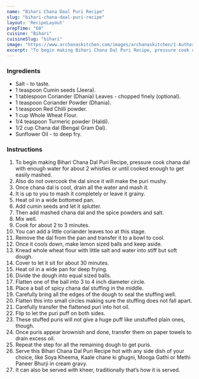 ---
name: "Bihari Chana Daal Puri Recipe"
slug: "bihari-chana-daal-puri-recipe"
layout: 'RecipeLayout'
prepTime: "60"
cuisine: "Bihari"
cuisineSlug: "bihari"
image: "https://www.archanaskitchen.com/images/archanaskitchen/1-Author/Jyothi_Rajesh/Bihari_Channa_Dal_Puri.jpg"
excerpt: "To begin making Bihari Chana Dal Puri Recipe, pressure cook chana dal with enough water for about 2 whistles or until cooked enough to get easily mashed"
---

### Ingredients

- Salt - to taste.
- 1 teaspoon Cumin seeds (Jeera).
- 1 tablespoon Coriander (Dhania) Leaves - chopped finely (optional).
- 1 teaspoon Coriander Powder (Dhania).
- 1 teaspoon Red Chilli powder.
- 1 cup Whole Wheat Flour.
- 1/4 teaspoon Turmeric powder (Haldi).
- 1/2 cup Chana dal (Bengal Gram Dal).
- Sunflower Oil - to deep fry.

### Instructions

1. To begin making Bihari Chana Dal Puri Recipe, pressure cook chana dal with enough water for about 2 whistles or until cooked enough to get easily mashed.
1. Also do not overcook the dal since it will make the puri mushy.
1. Once chana dal is cool, drain all the water and mash it.
1. It is up to you to mash it completely or leave it grainy.
1. Heat oil in a wide bottomed pan.
1. Add cumin seeds and let it splutter.
1. Then add mashed chana dal and the spice powders and salt.
1. Mix well.
1. Cook for about 2 to 3 minutes.
1. You can add a little coriander leaves too at this stage.
1. Remove the dal from the pan and transfer it to a bowl to cool.
1. Once it cools down, make lemon sized balls and keep aside.
1. Knead whole wheat flour with little salt and water into stiff but soft dough.
1. Cover to let it sit for about 30 minutes.
1. Heat oil in a wide pan for deep frying.
1. Divide the dough into equal sized balls.
1. Flatten one of the ball into 3 to 4 inch diameter circle.
1. Place a ball of spicy chana dal stuffing in the middle.
1. Carefully bring all the edges of the dough to seal the stuffing well.
1. Flatten this into small circles making sure the stuffing does not fall apart.
1. Carefully transfer the flattened puri into hot oil.
1. Flip to let the puri puff on both sides.
1. These stuffed puris will not give a huge puff like unstuffed plain ones, though.
1. Once puris appear brownish and done, transfer them on paper towels to drain excess oil.
1. Repeat the step for all the remaining dough to get puris.
1. Serve this Bihari Chana Dal Puri Recipe hot with any side dish of your choice, like Soya Kheema, Kaale chane ki ghugni, Mooga Gathi or Methi Paneer Bhurji in cream gravy.
1. It can also be served with kheer, traditionally that’s how it is served.
